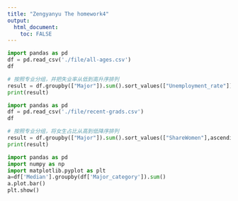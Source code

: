 ```yaml
---
title: "Zengyanyu The homework4"
output: 
  html_document:
    toc: FALSE
---
```


```python
import pandas as pd
df = pd.read_csv('./file/all-ages.csv')
df
```

```python
# 按照专业分组，并把失业率从低到高升序排列
result = df.groupby(["Major"]).sum().sort_values(["Unemployment_rate"])
print(result)
```

```python
import pandas as pd
df = pd.read_csv('./file/recent-grads.csv')
df
```

```python
# 按照专业分组，将女生占比从高到低降序排列
result = df.groupby(["Major"]).sum().sort_values(["ShareWomen"],ascending=False)
print(result)
```

```python
import pandas as pd
import numpy as np
import matplotlib.pyplot as plt
a=df['Median'].groupby(df['Major_category']).sum()
a.plot.bar()
plt.show()
```